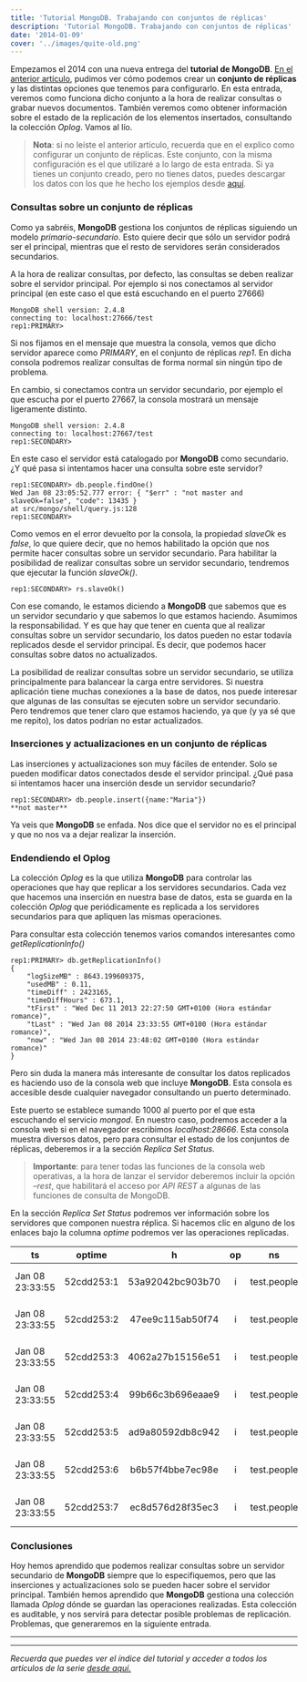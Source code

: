 ```yaml
---
title: 'Tutorial MongoDB. Trabajando con conjuntos de réplicas'
description: 'Tutorial MongoDB. Trabajando con conjuntos de réplicas'
date: '2014-01-09'
cover: '../images/quite-old.png'
---
```


<p>Empezamos el 2014 con una nueva entrega del <strong>tutorial de MongoDB</strong>. <a href="https://www.charlascylon.com/post/69774579592/tutorial-mongodb-creacion-configuracion-replicas" title="Link a entrada sobre configuración de réplicas">En el anterior artículo</a>, pudimos ver cómo podemos crear un 
<strong>conjunto de réplicas</strong> y las distintas opciones que tenemos para configurarlo. En esta entrada, veremos como funciona dicho conjunto a la hora de realizar consultas o grabar nuevos documentos. También veremos como obtener información sobre el estado de la replicación de los elementos insertados, consultando la colección <em>Oplog</em>. Vamos al lío.</p>

<blockquote>
  <p><strong>Nota</strong>: si no leíste el anterior artículo, recuerda que en el explico como configurar un conjunto de réplicas. Este conjunto, con la misma configuración es el que utilizaré a lo largo de esta entrada. Si ya tienes un conjunto creado, pero no tienes datos, puedes descargar los datos con los que he hecho los ejemplos desde <a href="https://skydrive.live.com/download?resid=1F8D7C58B1FC74AE%211168" title="Descarga de conjunto de datos">aquí</a>.</p>
</blockquote>

<h3>Consultas sobre un conjunto de réplicas</h3>

<p>Como ya sabréis, <strong>MongoDB</strong> gestiona los conjuntos de réplicas siguiendo un modelo <em>primario-secundario</em>. Esto quiere decir que sólo un servidor podrá ser el principal, mientras que el resto de servidores serán considerados secundarios.</p>

<p>A la hora de realizar consultas, por defecto, las consultas se deben realizar sobre el servidor principal. Por ejemplo si nos conectamos al servidor principal (en este caso el que está escuchando en el puerto 27666)</p>

<pre><code>MongoDB shell version: 2.4.8
connecting to: localhost:27666/test
rep1:PRIMARY&gt;
</code></pre>

<p>Si nos fijamos en el mensaje que muestra la consola, vemos que dicho servidor aparece como <em>PRIMARY</em>, en el conjunto de réplicas <em>rep1</em>. En dicha consola podremos realizar consultas de forma normal sin ningún tipo de problema.</p>

<p>En cambio, si conectamos contra un servidor secundario, por ejemplo el que escucha por el puerto 27667, la consola mostrará un mensaje ligeramente distinto.</p>

<pre><code>MongoDB shell version: 2.4.8
connecting to: localhost:27667/test
rep1:SECONDARY&gt;
</code></pre>

<p>En este caso el servidor está catalogado por <strong>MongoDB</strong> como secundario. ¿Y qué pasa si intentamos hacer una consulta sobre este servidor?</p>

<pre><code>rep1:SECONDARY&gt; db.people.findOne()
Wed Jan 08 23:05:52.777 error: { "$err" : "not master and slaveOk=false", "code": 13435 } 
at src/mongo/shell/query.js:128
rep1:SECONDARY&gt;
</code></pre>

<p>Como vemos en el error devuelto por la consola, la propiedad <em>slaveOk</em> es <em>false</em>, lo que quiere decir, que no hemos habilitado la opción que nos permite hacer consultas sobre un servidor secundario. Para habilitar la posibilidad de realizar consultas sobre un servidor secundario, tendremos que ejecutar la  función <em>slaveOk()</em>.</p>

<pre><code>rep1:SECONDARY&gt; rs.slaveOk()
</code></pre>

<p>Con ese comando, le estamos diciendo a <strong>MongoDB</strong> que sabemos que es un servidor secundario y que sabemos lo que estamos haciendo. Asumimos la responsabilidad. Y es que hay que tener en cuenta que al realizar consultas sobre un servidor secundario, los datos pueden no estar todavía replicados desde el servidor principal. Es decir, que podemos hacer consultas sobre datos no actualizados.</p>

<p>La posibilidad de realizar consultas sobre un servidor secundario, se utiliza principalmente para balancear la carga entre servidores. Si nuestra aplicación tiene muchas conexiones a la base de datos, nos puede interesar que algunas de las consultas se ejecuten sobre un servidor secundario. Pero tendremos que tener claro que estamos haciendo, ya que (y ya sé que me repito), los datos podrían no estar actualizados.</p>

<h3>Inserciones y actualizaciones en un conjunto de réplicas</h3>

<p>Las inserciones y actualizaciones son muy fáciles de entender. Solo se pueden modificar datos conectados desde el servidor principal. ¿Qué pasa si intentamos hacer una inserción desde un servidor secundario?</p>

<pre><code>rep1:SECONDARY&gt; db.people.insert({name:"Maria"})
**not master**
</code></pre>

<p>Ya veis que <strong>MongoDB</strong> se enfada. Nos dice que el servidor no es el principal y que no nos va a dejar realizar la inserción.</p>

<h3>Endendiendo el Oplog</h3>

<p>La colección <em>Oplog</em> es la que utiliza <strong>MongoDB</strong> para controlar las operaciones que hay que replicar a los servidores secundarios. Cada vez que hacemos una inserción en nuestra base de datos, esta se guarda en la colección <em>Oplog</em> que periódicamente es replicada a los servidores secundarios para que apliquen las mismas operaciones.</p>

<p>Para consultar esta colección tenemos varios comandos interesantes como <em>getReplicationInfo()</em></p>

<pre><code>rep1:PRIMARY&gt; db.getReplicationInfo()
{
    "logSizeMB" : 8643.199609375,
    "usedMB" : 0.11,
    "timeDiff" : 2423165,
    "timeDiffHours" : 673.1,
    "tFirst" : "Wed Dec 11 2013 22:27:50 GMT+0100 (Hora estándar romance)",
    "tLast" : "Wed Jan 08 2014 23:33:55 GMT+0100 (Hora estándar romance)",
    "now" : "Wed Jan 08 2014 23:48:02 GMT+0100 (Hora estándar romance)"
}
</code></pre>

<p>Pero sin duda la manera más interesante de consultar los datos replicados es haciendo uso de la consola web que incluye <strong>MongoDB</strong>. Esta consola es accesible desde cualquier navegador consultando un puerto determinado.</p>

<p>Este puerto se establece sumando 1000 al puerto por el que esta escuchando el servicio <em>mongod</em>. En nuestro caso, podremos acceder a la consola web si en el navegador escribimos <em>localhost:28666</em>. Esta consola muestra diversos datos, pero para consultar el estado de los conjuntos de réplicas, deberemos ir a la sección <em>Replica Set Status</em>.</p>

<blockquote>
  <p><strong>Importante</strong>: para tener todas las funciones de la consola web operativas, a la hora de lanzar el servidor deberemos incluir la opción <em>&ndash;rest</em>, que habilitará el acceso por <em>API REST</em> a algunas de las funciones de consulta de MongoDB.</p>
</blockquote>

<p>En la sección <em>Replica Set Status</em> podremos ver información sobre los servidores que componen nuestra réplica. Si hacemos clic en alguno de los enlaces bajo la columna <em>optime</em> podremos ver las operaciones replicadas.</p>

<table><thead><tr><th>ts</th>
  <th align="center">optime</th>
  <th align="center">h</th>
  <th align="center">op</th>
  <th align="center">ns</th>
  <th align="center">rest</th>
</tr></thead><tbody><tr><td>Jan 08 23:33:55</td>
  <td align="center">52cdd253:1</td>
  <td align="center">53a92042bc903b70</td>
  <td align="center">i</td>
  <td align="center">test.people</td>
  <td align="center">v: 2 o: { _id: ObjectId(&lsquo;52cdd253ecea9b0557deb2bc&rsquo;), personId: 0.0 }</td>
</tr><tr><td>Jan 08 23:33:55</td>
  <td align="center">52cdd253:2</td>
  <td align="center">47ee9c115ab50f74</td>
  <td align="center">i</td>
  <td align="center">test.people</td>
  <td align="center">v: 2 o: { _id: ObjectId('52cdd253ecea9b0557deb2bd&rsquo;), personId: 1.0 }</td>
</tr><tr><td>Jan 08 23:33:55</td>
  <td align="center">52cdd253:3</td>
  <td align="center">4062a27b15156e51</td>
  <td align="center">i</td>
  <td align="center">test.people</td>
  <td align="center">v: 2 o: { _id: ObjectId('52cdd253ecea9b0557deb2be&rsquo;), personId: 2.0 }</td>
</tr><tr><td>Jan 08 23:33:55</td>
  <td align="center">52cdd253:4</td>
  <td align="center">99b66c3b696eaae9</td>
  <td align="center">i</td>
  <td align="center">test.people</td>
  <td align="center">v: 2 o: { _id: ObjectId('52cdd253ecea9b0557deb2bf&rsquo;), personId: 3.0 }</td>
</tr><tr><td>Jan 08 23:33:55</td>
  <td align="center">52cdd253:5</td>
  <td align="center">ad9a80592db8c942</td>
  <td align="center">i</td>
  <td align="center">test.people</td>
  <td align="center">v: 2 o: { _id: ObjectId('52cdd253ecea9b0557deb2c0&rsquo;), personId: 4.0 }</td>
</tr><tr><td>Jan 08 23:33:55</td>
  <td align="center">52cdd253:6</td>
  <td align="center">b6b57f4bbe7ec98e</td>
  <td align="center">i</td>
  <td align="center">test.people</td>
  <td align="center">v: 2 o: { _id: ObjectId('52cdd253ecea9b0557deb2c1&rsquo;), personId: 5.0 }</td>
</tr><tr><td>Jan 08 23:33:55</td>
  <td align="center">52cdd253:7</td>
  <td align="center">ec8d576d28f35ec3</td>
  <td align="center">i</td>
  <td align="center">test.people</td>
  <td align="center">v: 2 o: { _id: ObjectId('52cdd253ecea9b0557deb2c2&rsquo;), personId: 6.0 }</td>
</tr></tbody></table><h3>Conclusiones</h3>

<p>Hoy hemos aprendido que podemos realizar consultas sobre un servidor secundario de <strong>MongoDB</strong> siempre que lo especifiquemos, pero que las inserciones y actualizaciones solo se pueden hacer sobre el servidor principal. También hemos aprendido que <strong>MongoDB</strong> gestiona una colección llamada <em>Oplog</em> dónde se guardan las operaciones realizadas. Esta colección es auditable, y nos servirá para detectar posible problemas de replicación. Problemas, que generaremos en la siguiente entrada.</p>

* * * * *

* * * * *

*Recuerda que puedes ver el índice del tutorial y acceder a todos los
artículos de la serie [desde aquí.](https://charlascylon.com/tutorialmongo)*